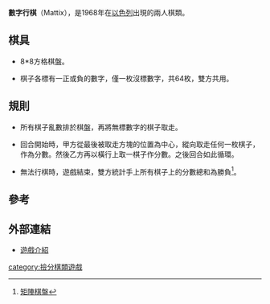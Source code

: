'''數字行棋'''（Mattix），是1968年在[[以色列|以色列]]出現的兩人棋類。

==棋具==

*8*8方格棋盤。

*棋子各標有一正或負的數字，僅一枚沒標數字，共64枚，雙方共用。

==規則==

*所有棋子亂數排於棋盤，再將無標數字的棋子取走。

*回合開始時，甲方從最後被取走方塊的位置為中心，縱向取走任何一枚棋子，作為分數。然後乙方再以橫行上取一棋子作分數。之後回合如此循環。

*無法行棋時，遊戲結束，雙方統計手上所有棋子上的分數總和為勝負<ref>[http://www.idgo.com.tw/%28S%283nuhj055jjnxgk45d43o45rd%29%29/product.aspx?p=68&n=Mattix&AspxAutoDetectCookieSupport=1 矩陣棋盤]{{dead link|date=2018年3月 |bot=InternetArchiveBot |fix-attempted=yes }}</ref>。

==參考==
<div class="references-small">
<references/>
</div>

==外部連結==

*[http://boardgamegeek.com/boardgame/5799/mattix 遊戲介紹] {{Wayback|url=http://boardgamegeek.com/boardgame/5799/mattix |date=20160304100430 }}

[[category:撿分棋類遊戲|category:撿分棋類遊戲]]